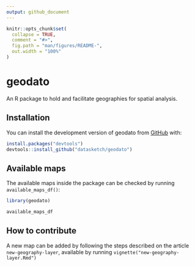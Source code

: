 ```yaml
---
output: github_document
---
```


<!-- README.md is generated from README.Rmd. Please edit that file -->

```r
knitr::opts_chunk$set(
  collapse = TRUE,
  comment = "#>",
  fig.path = "man/figures/README-",
  out.width = "100%"
)
```

# geodato

<!-- badges: start -->

<!-- badges: end -->

An R package to hold and facilitate geographies for spatial analysis.

## Installation

You can install the development version of geodato from [GitHub](https://github.com/) with:

```r
install.packages("devtools")
devtools::install_github("datasketch/geodato")
```

## Available maps

The available maps inside the package can be checked by running `available_maps_df()`:

```r
library(geodato)

available_maps_df
```

## How to contribute

A new map can be added by following the steps described on the article `new-geography-layer`, available by running `vignette("new-geography-layer.Rmd")`
